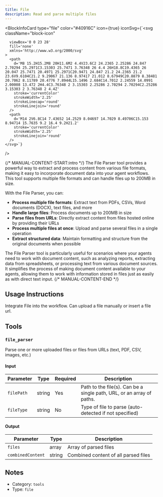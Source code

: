 ```yaml
---
title: File
description: Read and parse multiple files
---
```



<BlockInfoCard 
  type="file"
  color="#40916C"
  icon={true}
  iconSvg={`<svg className="block-icon"
      
      
      
      viewBox='0 0 23 28'
      fill='none'
      xmlns='http://www.w3.org/2000/svg'
    >
      <path
        d='M8 15.2H15.2M8 20H11.6M2 4.4V23.6C2 24.2365 2.25286 24.847 2.70294 25.2971C3.15303 25.7471 3.76348 26 4.4 26H18.8C19.4365 26 20.047 25.7471 20.4971 25.2971C20.9471 24.847 21.2 24.2365 21.2 23.6V9.6104C21.2 9.29067 21.136 8.97417 21.012 8.67949C20.8879 8.38481 20.7062 8.11789 20.4776 7.8944L15.1496 2.684C14.7012 2.24559 14.0991 2.00008 13.472 2H4.4C3.76348 2 3.15303 2.25286 2.70294 2.70294C2.25286 3.15303 2 3.76348 2 4.4Z'
        stroke='currentColor'
        strokeWidth='2.25'
        strokeLinecap='round'
        strokeLinejoin='round'
      />
      <path
        d='M14 2V6.8C14 7.43652 14.2529 8.04697 14.7029 8.49706C15.153 8.94714 15.7635 9.2 16.4 9.2H21.2'
        stroke='currentColor'
        strokeWidth='2.25'
        strokeLinejoin='round'
      />
    </svg>`}
/>

{/* MANUAL-CONTENT-START:intro */}
The File Parser tool provides a powerful way to extract and process content from various file formats, making it easy to incorporate document data into your agent workflows. This tool supports multiple file formats and can handle files up to 200MB in size.

With the File Parser, you can:

- **Process multiple file formats**: Extract text from PDFs, CSVs, Word documents (DOCX), text files, and more
- **Handle large files**: Process documents up to 200MB in size
- **Parse files from URLs**: Directly extract content from files hosted online by providing their URLs
- **Process multiple files at once**: Upload and parse several files in a single operation
- **Extract structured data**: Maintain formatting and structure from the original documents when possible

The File Parser tool is particularly useful for scenarios where your agents need to work with document content, such as analyzing reports, extracting data from spreadsheets, or processing text from various document sources. It simplifies the process of making document content available to your agents, allowing them to work with information stored in files just as easily as with direct text input.
{/* MANUAL-CONTENT-END */}


## Usage Instructions

Integrate File into the workflow. Can upload a file manually or insert a file url.



## Tools

### `file_parser`

Parse one or more uploaded files or files from URLs (text, PDF, CSV, images, etc.)

#### Input

| Parameter | Type | Required | Description |
| --------- | ---- | -------- | ----------- |
| `filePath` | string | Yes | Path to the file\(s\). Can be a single path, URL, or an array of paths. |
| `fileType` | string | No | Type of file to parse \(auto-detected if not specified\) |

#### Output

| Parameter | Type | Description |
| --------- | ---- | ----------- |
| `files` | array | Array of parsed files |
| `combinedContent` | string | Combined content of all parsed files |



## Notes

- Category: `tools`
- Type: `file`

